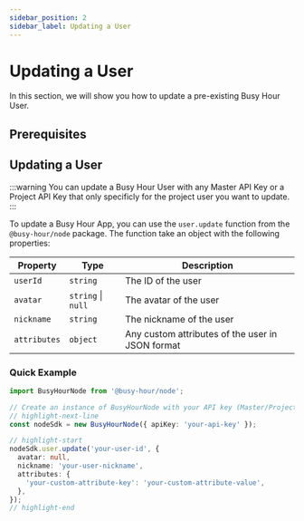 ```yaml
---
sidebar_position: 2
sidebar_label: Updating a User
---
```



# Updating a User

In this section, we will show you how to update a pre-existing Busy Hour User.

## Prerequisites

<Prerequisites />

## Updating a User

:::warning
You can update a Busy Hour User with any Master API Key or a Project API Key that only specificly for the project user you want to update.
:::

To update a Busy Hour App, you can use the `user.update` function from the `@busy-hour/node` package. The function take an object with the following properties:

| Property     | Type               | Description                                      |
| ------------ | ------------------ | ------------------------------------------------ |
| `userId`       | `string`           | The ID of the user                               |
| `avatar`     | `string` \| `null` | The avatar of the user                           |
| `nickname`   | `string`           | The nickname of the user                         |
| `attributes` | `object`           | Any custom attributes of the user in JSON format |

### Quick Example

```ts title="src/main.ts"
import BusyHourNode from '@busy-hour/node';

// Create an instance of BusyHourNode with your API key (Master/Project)
// highlight-next-line
const nodeSdk = new BusyHourNode({ apiKey: 'your-api-key' });

// highlight-start
nodeSdk.user.update('your-user-id', {
  avatar: null,
  nickname: 'your-user-nickname',
  attributes: {
    'your-custom-attribute-key': 'your-custom-attribute-value',
  },
});
// highlight-end
```
